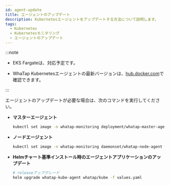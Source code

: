 ```yaml
---
id: agent-update
title: エージェントのアップデート
description: Kubernetesエージェントをアップデートする方法について説明します。
tags:
  - Kubernetes
  - Kubernetesモニタリング
  - エージェントのアップデート
---
```



:::note 

- EKS Fargateは、対応予定です。 

- WhaTap Kubernetesエージェントの最新バージョンは、[hub.docker.com](https://hub.docker.com/r/whatap/kube_mon/tags)で確認できます。

:::

エージェントのアップデートが必要な場合は、次のコマンドを実行してください。

- **マスターエージェント**

  ```bash
  kubectl set image -n whatap-monitoring deployment/whatap-master-agent whatap-master-agent=whatap/kube_mon:{agent_version}
  ```

- **ノードエージェント**

  ```bash
  kubectl set image -n whatap-monitoring daemonset/whatap-node-agent whatap-node-agent=whatap/kube_mon:{agent_version}
  ```

- **Helmチャート基準インストール時のエージェントアプリケーションのアップデート**

  ```bash
  # releaseアップグレード
  helm upgrade whatap-kube-agent whatap/kube -f values.yaml
  ```
